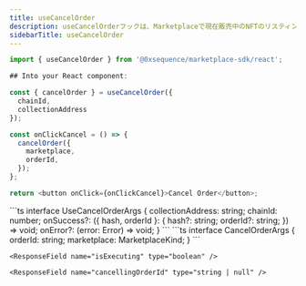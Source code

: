 ```yaml
---
title: useCancelOrder
description: useCancelOrderフックは、Marketplaceで現在販売中のNFTのリスティングをキャンセルできるフックです。出品のキャンセル処理およびトランザクションの実行を行います。
sidebarTitle: useCancelOrder
---
```


```ts
import { useCancelOrder } from '@0xsequence/marketplace-sdk/react';

## Into your React component:

const { cancelOrder } = useCancelOrder({
  chainId,
  collectionAddress
});

const onClickCancel = () => {
  cancelOrder({
    marketplace,
    orderId,
  });
};

return <button onClick={onClickCancel}>Cancel Order</button>;
```

<ResponseField name="useCancelOrder">
  <ResponseField name="* params" />

  <Expandable>
    ```ts
    interface UseCancelOrderArgs {
      collectionAddress: string;
      chainId: number;
      onSuccess?: ({ hash, orderId }: {
        hash?: string;
        orderId?: string;
      }) => void;
      onError?: (error: Error) => void;
    }
    ```
  </Expandable>

  <ResponseField name="* return properties" />

  <Expandable>
    <ResponseField name="cancelOrder" type="(args: CancelOrderArgs) => void">
      ```ts
      interface CancelOrderArgs {
        orderId: string;
        marketplace: MarketplaceKind;
      }
      ```
    </ResponseField>

    <ResponseField name="isExecuting" type="boolean" />

    <ResponseField name="cancellingOrderId" type="string | null" />
  </Expandable>
</ResponseField>